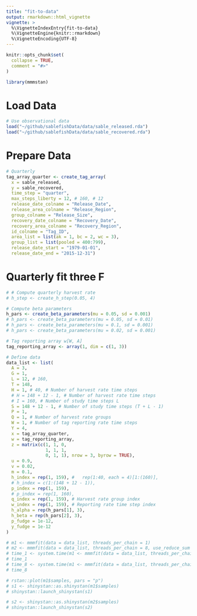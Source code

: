 ```yaml
---
title: "fit-to-data"
output: rmarkdown::html_vignette
vignette: >
  %\VignetteIndexEntry{fit-to-data}
  %\VignetteEngine{knitr::rmarkdown}
  %\VignetteEncoding{UTF-8}
---
```


```r
knitr::opts_chunk$set(
  collapse = TRUE,
  comment = "#>"
)
```

```r
library(mmmstan)
```


# Load Data
```r
# Use observational data
load("~/github/sablefishData/data/sable_released.rda")
load("~/github/sablefishData/data/sable_recovered.rda")

```

# Prepare Data
```r

# Quarterly
tag_array_quarter <- create_tag_array(
  x = sable_released,
  y = sable_recovered,
  time_step = "quarter",
  max_steps_liberty = 12, # 160, # 12
  release_date_colname = "Release_Date",
  release_area_colname = "Release_Region",
  group_colname = "Release_Size",
  recovery_date_colname = "Recovery_Date",
  recovery_area_colname = "Recovery_Region",
  id_colname = "Tag_ID",
  area_list = list(ak = 1, bc = 2, wc = 3),
  group_list = list(pooled = 400:799),
  release_date_start = "1979-01-01",
  release_date_end = "2015-12-31")

```

# Quarterly fit three F
```r
# # Compute quarterly harvest rate
# h_step <- create_h_step(0.05, 4)

# Compute beta parameters
h_pars <- create_beta_parameters(mu = 0.05, sd = 0.001)
# h_pars <- create_beta_parameters(mu = 0.05, sd = 0.01)
# h_pars <- create_beta_parameters(mu = 0.1, sd = 0.001)
# h_pars <- create_beta_parameters(mu = 0.02, sd = 0.001)

# Tag reporting array w[W, A]
tag_reporting_array <- array(1, dim = c(1, 3))

# Define data
data_list <- list(
  A = 3,
  G = 1,
  L = 12, # 160,
  T = 148,
  H = 1, # 40, # Number of harvest rate time steps
  # H = 148 + 12 - 1, # Number of harvest rate time steps
  # I = 160, # Number of study time steps L
  S = 148 + 12 - 1, # Number of study time steps (T + L - 1)
  P = 1,
  Q = 1, # Number of harvest rate groups
  W = 1, # Number of tag reporting rate time steps
  Y = 4,
  x = tag_array_quarter,
  w = tag_reporting_array,
  z = matrix(c(1, 1, 0,
               1, 1, 1,
               0, 1, 1), nrow = 3, byrow = TRUE),
  u = 0.9,
  v = 0.02,
  m = 0.1,
  h_index = rep(1, 159), #   rep(1:40, each = 4)[1:(160)],
  # h_index = c(1:(148 + 12 - 1)),
  p_index = rep(1, 159),
  # p_index = rep(1, 160),
  q_index = rep(1, 159), # Harvest rate group index
  w_index = rep(1, 159), # Reporting rate time step index
  h_alpha = rep(h_pars[1], 3),
  h_beta = rep(h_pars[2], 3),
  p_fudge = 1e-12,
  y_fudge = 1e-12
)

# m1 <- mmmfit(data = data_list, threads_per_chain = 1)
# m2 <- mmmfit(data = data_list, threads_per_chain = 8, use_reduce_sum = TRUE)
# time_1 <- system.time(m1 <- mmmfit(data = data_list, threads_per_chain = 1))
# time_1
# time_8 <- system.time(m1 <- mmmfit(data = data_list, threads_per_chain = 8))
# time_8

# rstan::plot(m1$samples, pars = "p")
# s1 <- shinystan::as.shinystan(m1$samples)
# shinystan::launch_shinystan(s1)

# s2 <- shinystan::as.shinystan(m2$samples)
# shinystan::launch_shinystan(s2)

```

